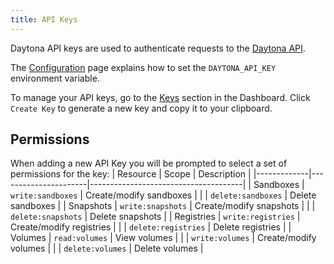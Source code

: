```yaml
---
title: API Keys
---
```


Daytona API keys are used to authenticate requests to the [Daytona API](/docs/en/tools/api).

The [Configuration](/docs/en/configuration) page explains how to set the `DAYTONA_API_KEY` environment variable.

To manage your API keys, go to the [Keys](https://app.daytona.io/dashboard/keys) section in the Dashboard. Click `Create Key` to generate a new key and copy it to your clipboard.

## Permissions

When adding a new API Key you will be prompted to select a set of permissions for the key:
| Resource    | Scope                | Description                          |
|-------------|----------------------|--------------------------------------|
| Sandboxes   | `write:sandboxes`    | Create/modify sandboxes           |
|             | `delete:sandboxes`   | Delete sandboxes                     |
| Snapshots   | `write:snapshots`    | Create/modify snapshots           |
|             | `delete:snapshots`   | Delete snapshots                     |
| Registries  | `write:registries`   | Create/modify registries          |
|             | `delete:registries`  | Delete registries                    |
| Volumes     | `read:volumes`       | View volumes                         |
|             | `write:volumes`      | Create/modify volumes             |
|             | `delete:volumes`     | Delete volumes                       |
